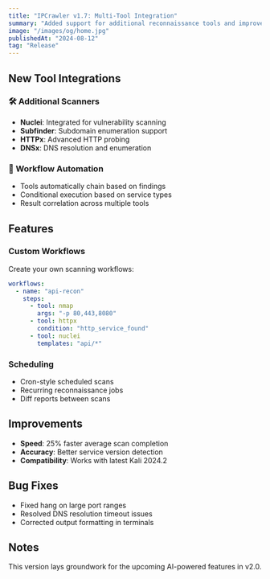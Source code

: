 ---
title: "IPCrawler v1.7: Multi-Tool Integration"
summary: "Added support for additional reconnaissance tools and improved workflow automation."
image: "/images/og/home.jpg"
publishedAt: "2024-08-12"
tag: "Release"
---

## New Tool Integrations

### 🛠️ Additional Scanners
- **Nuclei**: Integrated for vulnerability scanning
- **Subfinder**: Subdomain enumeration support
- **HTTPx**: Advanced HTTP probing
- **DNSx**: DNS resolution and enumeration

### 🔄 Workflow Automation
- Tools automatically chain based on findings
- Conditional execution based on service types
- Result correlation across multiple tools

## Features

### Custom Workflows
Create your own scanning workflows:
```yaml
workflows:
  - name: "api-recon"
    steps:
      - tool: nmap
        args: "-p 80,443,8080"
      - tool: httpx
        condition: "http_service_found"
      - tool: nuclei
        templates: "api/*"
```

### Scheduling
- Cron-style scheduled scans
- Recurring reconnaissance jobs
- Diff reports between scans

## Improvements

- **Speed**: 25% faster average scan completion
- **Accuracy**: Better service version detection
- **Compatibility**: Works with latest Kali 2024.2

## Bug Fixes

- Fixed hang on large port ranges
- Resolved DNS resolution timeout issues
- Corrected output formatting in terminals

## Notes

This version lays groundwork for the upcoming AI-powered features in v2.0.